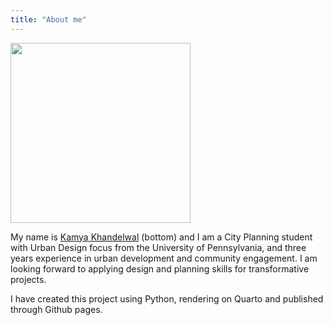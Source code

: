 ```yaml
---
title: "About me"
---
```


<!-- Use a grid -->
::: {.grid}

<!-- Left column has a width of 4/12 and shows a picture of me -->
::: {.g-col-4}
![](images/kamyakhandelwal-profile.jpg){width=3in}
:::

<!-- Text gets a column with width 8/12 -->
::: {.g-col-8}

My name is [Kamya Khandelwal](www.linkedin.com/in/kamya-khandelwal) (bottom) and I am a City Planning student with Urban Design focus from the University of Pennsylvania, and three years experience in urban development and community engagement. I am looking forward to applying design and planning skills for transformative projects.

I have created this project using Python, rendering on Quarto and published through Github pages. 
::: 

:::



